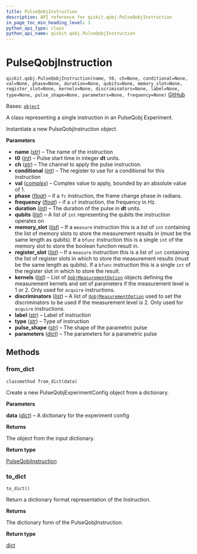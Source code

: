 ```yaml
---
title: PulseQobjInstruction
description: API reference for qiskit.qobj.PulseQobjInstruction
in_page_toc_min_heading_level: 1
python_api_type: class
python_api_name: qiskit.qobj.PulseQobjInstruction
---
```


# PulseQobjInstruction

<span id="qiskit.qobj.PulseQobjInstruction" />

`qiskit.qobj.PulseQobjInstruction(name, t0, ch=None, conditional=None, val=None, phase=None, duration=None, qubits=None, memory_slot=None, register_slot=None, kernels=None, discriminators=None, label=None, type=None, pulse_shape=None, parameters=None, frequency=None)` [GitHub](https://github.com/qiskit/qiskit/tree/stable/0.25/qiskit/qobj/pulse_qobj.py "view source code")

Bases: [`object`](https://docs.python.org/3/library/functions.html#object "(in Python v3.12)")

A class representing a single instruction in an PulseQobj Experiment.

Instantiate a new PulseQobjInstruction object.

**Parameters**

*   **name** ([*str*](https://docs.python.org/3/library/stdtypes.html#str "(in Python v3.12)")) – The name of the instruction
*   **t0** ([*int*](https://docs.python.org/3/library/functions.html#int "(in Python v3.12)")) – Pulse start time in integer **dt** units.
*   **ch** ([*str*](https://docs.python.org/3/library/stdtypes.html#str "(in Python v3.12)")) – The channel to apply the pulse instruction.
*   **conditional** ([*int*](https://docs.python.org/3/library/functions.html#int "(in Python v3.12)")) – The register to use for a conditional for this instruction
*   **val** ([*complex*](https://docs.python.org/3/library/functions.html#complex "(in Python v3.12)")) – Complex value to apply, bounded by an absolute value of 1.
*   **phase** ([*float*](https://docs.python.org/3/library/functions.html#float "(in Python v3.12)")) – if a `fc` instruction, the frame change phase in radians.
*   **frequency** ([*float*](https://docs.python.org/3/library/functions.html#float "(in Python v3.12)")) – if a `sf` instruction, the frequency in Hz.
*   **duration** ([*int*](https://docs.python.org/3/library/functions.html#int "(in Python v3.12)")) – The duration of the pulse in **dt** units.
*   **qubits** ([*list*](https://docs.python.org/3/library/stdtypes.html#list "(in Python v3.12)")) – A list of `int` representing the qubits the instruction operates on
*   **memory\_slot** ([*list*](https://docs.python.org/3/library/stdtypes.html#list "(in Python v3.12)")) – If a `measure` instruction this is a list of `int` containing the list of memory slots to store the measurement results in (must be the same length as qubits). If a `bfunc` instruction this is a single `int` of the memory slot to store the boolean function result in.
*   **register\_slot** ([*list*](https://docs.python.org/3/library/stdtypes.html#list "(in Python v3.12)")) – If a `measure` instruction this is a list of `int` containing the list of register slots in which to store the measurement results (must be the same length as qubits). If a `bfunc` instruction this is a single `int` of the register slot in which to store the result.
*   **kernels** ([*list*](https://docs.python.org/3/library/stdtypes.html#list "(in Python v3.12)")) – List of [`QobjMeasurementOption`](qiskit.qobj.QobjMeasurementOption "qiskit.qobj.QobjMeasurementOption") objects defining the measurement kernels and set of parameters if the measurement level is 1 or 2. Only used for `acquire` instructions.
*   **discriminators** ([*list*](https://docs.python.org/3/library/stdtypes.html#list "(in Python v3.12)")) – A list of [`QobjMeasurementOption`](qiskit.qobj.QobjMeasurementOption "qiskit.qobj.QobjMeasurementOption") used to set the discriminators to be used if the measurement level is 2. Only used for `acquire` instructions.
*   **label** ([*str*](https://docs.python.org/3/library/stdtypes.html#str "(in Python v3.12)")) – Label of instruction
*   **type** ([*str*](https://docs.python.org/3/library/stdtypes.html#str "(in Python v3.12)")) – Type of instruction
*   **pulse\_shape** ([*str*](https://docs.python.org/3/library/stdtypes.html#str "(in Python v3.12)")) – The shape of the parametric pulse
*   **parameters** ([*dict*](https://docs.python.org/3/library/stdtypes.html#dict "(in Python v3.12)")) – The parameters for a parametric pulse

## Methods

### from\_dict

<span id="qiskit.qobj.PulseQobjInstruction.from_dict" />

`classmethod from_dict(data)`

Create a new PulseQobjExperimentConfig object from a dictionary.

**Parameters**

**data** ([*dict*](https://docs.python.org/3/library/stdtypes.html#dict "(in Python v3.12)")) – A dictionary for the experiment config

**Returns**

The object from the input dictionary.

**Return type**

[PulseQobjInstruction](#qiskit.qobj.PulseQobjInstruction "qiskit.qobj.PulseQobjInstruction")

### to\_dict

<span id="qiskit.qobj.PulseQobjInstruction.to_dict" />

`to_dict()`

Return a dictionary format representation of the Instruction.

**Returns**

The dictionary form of the PulseQobjInstruction.

**Return type**

[dict](https://docs.python.org/3/library/stdtypes.html#dict "(in Python v3.12)")

